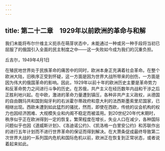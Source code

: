 ```yaml
---
---
---
```

title: 第二十二章　1929年以前欧洲的革命与和解
---



我们未能将布尔什维主义扼杀在萌芽状态中，未能通过一种或另一种手段将当初已屈服了的俄国引入全面的民主制度之中——这一失败如今成为我们的沉重负担。

丘吉尔，1949年4月1日

在殖民地世界处于民族革命的痛苦中的同时，欧洲本身正充满着社会革命。在整个欧洲大陆，旧秩序正受到怀疑，这一方面是因为世界大战所带来的创伤，一方面是因为伟大的俄国革命的影响。因此，1929年以前十年的欧洲历史主要是革命势力和反革命势力之间进行斗争的历史。在苏俄，共产主义在经历数年内战和干涉之后正胜利地兴起。在中欧，激进的革命力量遭到镇压，各种非共产主义政权，从德国的自由魏玛共和国到匈牙利的右派霍尔蒂政府和意大利的法西斯墨索里尼国家，已相继出现。西欧未遭到如此猛烈的骚扰，然而，即使在西欧，传统的议会机构的权力也因经济困难、大规模失业和内阁不稳定而被滥用。到20世纪20年代末期时，秩序似乎正在欧洲得到一定的恢复。繁荣程度在增长，失业人口在减少，各种国际问题似乎也因《道威斯计划》、《洛迪诺公约》、《凯洛格一白里安公约》和苏联作出的进行五年计划而不进行世界革命的保证而得到解决。在大萧条促成最终导致第二次世界大战的一系列国内危机和国际危机以前，欧洲正在恢复到正常状态，或者说着起来如此。